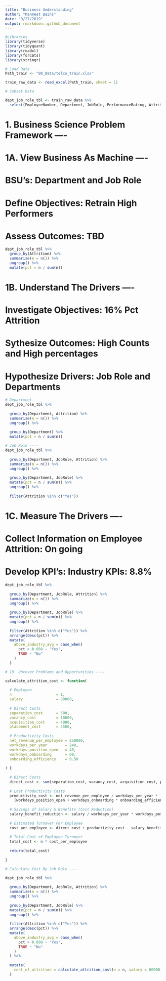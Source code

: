 ```yaml
---
title: "Business Understanding"
author: "Manmeet Bains"
date: "9/27/2019"
output: rmarkdown::github_document
---
```


```r
#Libraries
library(tidyverse)
library(tidyquant)
library(readxl)
library(forcats)
library(stringr)

```

```r
# Load Data
Path_train <- "00_Data/telco_train.xlsx"

train_raw_data <- read_excel(Path_train, sheet = 1)
```

```r
# Subset Data

dept_job_role_tbl <- train_raw_data %>%
  select(EmployeeNumber, Department, JobRole, PerformanceRating, Attrition)
```

# 1. Business Science Problem Framework ----

# 1A. View Business As Machine ----

# BSU's: Department and Job Role
# Define Objectives: Retrain High Performers
# Assess Outcomes: TBD 

```r
dept_job_role_tbl %>% 
  group_by(Attrition) %>%
  summarize(n = n()) %>%
  ungroup() %>%
  mutate(pct = n / sum(n))
```

# 1B. Understand The Drivers ----

# Investigate Objectives: 16% Pct Attrition
# Sythesize Outcomes: High Counts and High percentages 
# Hypothesize Drivers: Job Role and Departments

```r
# Department ----
dept_job_role_tbl %>% 
  
  group_by(Department, Attrition) %>%
  summarize(n = n()) %>%
  ungroup() %>%
  
  group_by(Department) %>%
  mutate(pct = n / sum(n))
```


```r
# Job Role ----
dept_job_role_tbl %>% 
  
  group_by(Department, JobRole, Attrition) %>%
  summarize(n = n()) %>%
  ungroup() %>%
  
  group_by(Department, JobRole) %>%
  mutate(pct = n / sum(n)) %>%
  ungroup() %>%
  
  filter(Attrition %in% c("Yes"))
```


# 1C. Measure The Drivers ----

# Collect Information on Employee Attrition: On going

# Develop KPI's: Industry KPIs: 8.8%

```r
dept_job_role_tbl %>% 
  
  group_by(Department, JobRole, Attrition) %>%
  summarize(n = n()) %>%
  ungroup() %>%
  
  group_by(Department, JobRole) %>%
  mutate(pct = n / sum(n)) %>%
  ungroup() %>%
  
  filter(Attrition %in% c("Yes")) %>%
  arrange(desc(pct)) %>%
  mutate(
    above_industry_avg = case_when(
      pct > 0.088 ~ "Yes",
      TRUE ~ "No"
    )
  )
```

```r
# 1D. Uncover Problems and Opportunities ----

calculate_attrition_cost <- function(
  
  # Employee
  n                    = 1,
  salary               = 80000,
  
  # Direct Costs
  separation_cost      = 500,
  vacancy_cost         = 10000,
  acquisition_cost     = 4900,
  placement_cost       = 3500,
  
  # Productivity Costs
  net_revenue_per_employee = 250000,
  workdays_per_year        = 240,
  workdays_position_open   = 40,
  workdays_onboarding      = 60,
  onboarding_efficiency    = 0.50
  
) {
  
  # Direct Costs
  direct_cost <- sum(separation_cost, vacancy_cost, acquisition_cost, placement_cost)
  
  # Lost Productivity Costs
  productivity_cost <- net_revenue_per_employee / workdays_per_year * 
    (workdays_position_open + workdays_onboarding * onboarding_efficiency) 
  
  # Savings of Salary & Benefits (Cost Reduction)
  salary_benefit_reduction <- salary / workdays_per_year * workdays_position_open
  
  # Estimated Turnover Per Employee
  cost_per_employee <- direct_cost + productivity_cost - salary_benefit_reduction
  
  # Total Cost of Employee Turnover
  total_cost <- n * cost_per_employee
  
  return(total_cost)
  
}

```


```r
# Calculate Cost By Job Role ---- 

dept_job_role_tbl %>% 
  
  group_by(Department, JobRole, Attrition) %>%
  summarize(n = n()) %>%
  ungroup() %>%
  
  group_by(Department, JobRole) %>%
  mutate(pct = n / sum(n)) %>%
  ungroup() %>%
  
  filter(Attrition %in% c("Yes")) %>%
  arrange(desc(pct)) %>%
  mutate(
    above_industry_avg = case_when(
      pct > 0.088 ~ "Yes",
      TRUE ~ "No"
    )
  ) %>%
  
  mutate(
    cost_of_attrition = calculate_attrition_cost(n = n, salary = 80000)
  )

```

























